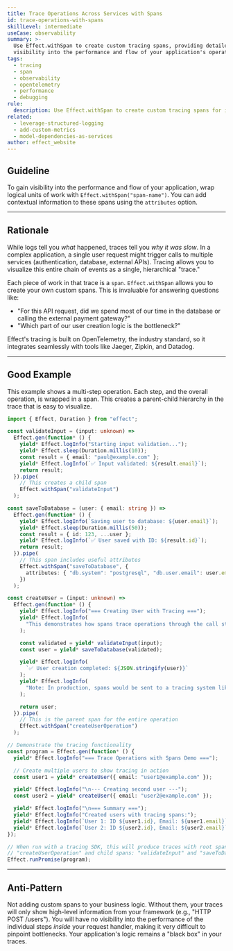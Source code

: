 ```yaml
---
title: Trace Operations Across Services with Spans
id: trace-operations-with-spans
skillLevel: intermediate
useCase: observability
summary: >-
  Use Effect.withSpan to create custom tracing spans, providing detailed
  visibility into the performance and flow of your application's operations.
tags:
  - tracing
  - span
  - observability
  - opentelemetry
  - performance
  - debugging
rule:
  description: Use Effect.withSpan to create custom tracing spans for important operations.
related:
  - leverage-structured-logging
  - add-custom-metrics
  - model-dependencies-as-services
author: effect_website
---
```


## Guideline

To gain visibility into the performance and flow of your application, wrap logical units of work with `Effect.withSpan("span-name")`. You can add contextual information to these spans using the `attributes` option.

---

## Rationale

While logs tell you *what* happened, traces tell you *why it was slow*. In a complex application, a single user request might trigger calls to multiple services (authentication, database, external APIs). Tracing allows you to visualize this entire chain of events as a single, hierarchical "trace."

Each piece of work in that trace is a `span`. `Effect.withSpan` allows you to create your own custom spans. This is invaluable for answering questions like:
-   "For this API request, did we spend most of our time in the database or calling the external payment gateway?"
-   "Which part of our user creation logic is the bottleneck?"

Effect's tracing is built on OpenTelemetry, the industry standard, so it integrates seamlessly with tools like Jaeger, Zipkin, and Datadog.

---

## Good Example

This example shows a multi-step operation. Each step, and the overall operation, is wrapped in a span. This creates a parent-child hierarchy in the trace that is easy to visualize.

```typescript
import { Effect, Duration } from "effect";

const validateInput = (input: unknown) =>
  Effect.gen(function* () {
    yield* Effect.logInfo("Starting input validation...");
    yield* Effect.sleep(Duration.millis(10));
    const result = { email: "paul@example.com" };
    yield* Effect.logInfo(`✅ Input validated: ${result.email}`);
    return result;
  }).pipe(
    // This creates a child span
    Effect.withSpan("validateInput")
  );

const saveToDatabase = (user: { email: string }) =>
  Effect.gen(function* () {
    yield* Effect.logInfo(`Saving user to database: ${user.email}`);
    yield* Effect.sleep(Duration.millis(50));
    const result = { id: 123, ...user };
    yield* Effect.logInfo(`✅ User saved with ID: ${result.id}`);
    return result;
  }).pipe(
    // This span includes useful attributes
    Effect.withSpan("saveToDatabase", {
      attributes: { "db.system": "postgresql", "db.user.email": user.email },
    })
  );

const createUser = (input: unknown) =>
  Effect.gen(function* () {
    yield* Effect.logInfo("=== Creating User with Tracing ===");
    yield* Effect.logInfo(
      "This demonstrates how spans trace operations through the call stack"
    );

    const validated = yield* validateInput(input);
    const user = yield* saveToDatabase(validated);

    yield* Effect.logInfo(
      `✅ User creation completed: ${JSON.stringify(user)}`
    );
    yield* Effect.logInfo(
      "Note: In production, spans would be sent to a tracing system like Jaeger or Zipkin"
    );

    return user;
  }).pipe(
    // This is the parent span for the entire operation
    Effect.withSpan("createUserOperation")
  );

// Demonstrate the tracing functionality
const program = Effect.gen(function* () {
  yield* Effect.logInfo("=== Trace Operations with Spans Demo ===");

  // Create multiple users to show tracing in action
  const user1 = yield* createUser({ email: "user1@example.com" });

  yield* Effect.logInfo("\n--- Creating second user ---");
  const user2 = yield* createUser({ email: "user2@example.com" });

  yield* Effect.logInfo("\n=== Summary ===");
  yield* Effect.logInfo("Created users with tracing spans:");
  yield* Effect.logInfo(`User 1: ID ${user1.id}, Email: ${user1.email}`);
  yield* Effect.logInfo(`User 2: ID ${user2.id}, Email: ${user2.email}`);
});

// When run with a tracing SDK, this will produce traces with root spans
// "createUserOperation" and child spans: "validateInput" and "saveToDatabase".
Effect.runPromise(program);

```

---

## Anti-Pattern

Not adding custom spans to your business logic. 
Without them, your traces will only show high-level information from your framework (e.g., "HTTP POST /users"). 
You will have no visibility into the performance of the individual steps *inside* your request handler, making it very difficult to pinpoint bottlenecks. Your application's logic remains a "black box" in your traces.
